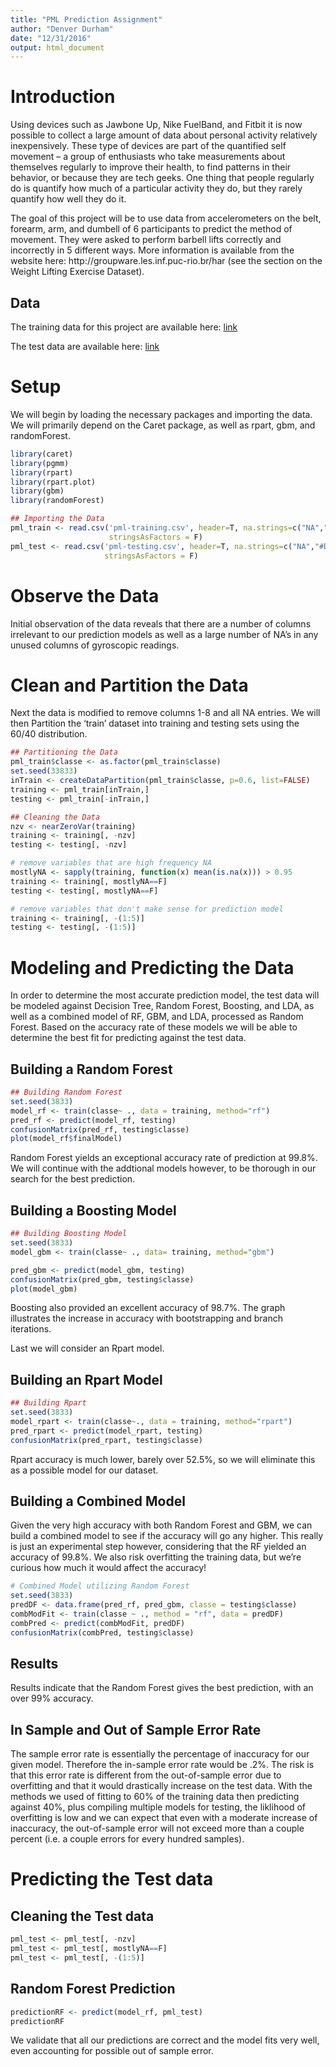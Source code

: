 ```yaml
---
title: "PML Prediction Assignment"
author: "Denver Durham"
date: "12/31/2016"
output: html_document
---
```


# Introduction
Using devices such as Jawbone Up, Nike FuelBand, and Fitbit it is now possible to collect a large amount of data about personal activity relatively inexpensively. These type of devices are part of the quantified self movement – a group of enthusiasts who take measurements about themselves regularly to improve their health, to find patterns in their behavior, or because they are tech geeks. One thing that people regularly do is quantify how much of a particular activity they do, but they rarely quantify how well they do it. 

The goal of this project will be to use data from accelerometers on the belt, forearm, arm, and dumbell of 6 participants to predict the method of movement. They were asked to perform barbell lifts correctly and incorrectly in 5 different ways. More information is available from the website here: http://groupware.les.inf.puc-rio.br/har (see the section on the Weight Lifting Exercise Dataset).

## Data

The training data for this project are available here:
[link](https://d396qusza40orc.cloudfront.net/predmachlearn/pml-training.csv)

The test data are available here:
[link](https://d396qusza40orc.cloudfront.net/predmachlearn/pml-testing.csv)

# Setup
We will begin by loading the necessary packages and importing the data. We will primarily depend on the Caret package, as well as rpart, gbm, and randomForest.

```r
library(caret)
library(pgmm) 
library(rpart)
library(rpart.plot)
library(gbm)
library(randomForest)

## Importing the Data
pml_train <- read.csv('pml-training.csv', header=T, na.strings=c("NA","#DIV/0!",""), 
                      stringsAsFactors = F)
pml_test <- read.csv('pml-testing.csv', header=T, na.strings=c("NA","#DIV/0!",""), 
                     stringsAsFactors = F)
```

# Observe the Data

Initial observation of the data reveals that there are a number of columns irrelevant to our prediction models as well as a large number of NA's in any unused columns of gyroscopic readings. 

# Clean and Partition the Data
Next the data is modified to remove columns 1-8 and all NA entries. We will then Partition the 'train' dataset into training and testing sets using the 60/40 distribution.

```r
## Partitioning the Data
pml_train$classe <- as.factor(pml_train$classe)
set.seed(33833)
inTrain <- createDataPartition(pml_train$classe, p=0.6, list=FALSE)
training <- pml_train[inTrain,]
testing <- pml_train[-inTrain,]

## Cleaning the Data
nzv <- nearZeroVar(training)
training <- training[, -nzv]
testing <- testing[, -nzv]

# remove variables that are high frequency NA
mostlyNA <- sapply(training, function(x) mean(is.na(x))) > 0.95
training <- training[, mostlyNA==F]
testing <- testing[, mostlyNA==F]

# remove variables that don't make sense for prediction model
training <- training[, -(1:5)]
testing <- testing[, -(1:5)]
```


# Modeling and Predicting the Data
In order to determine the most accurate prediction model, the test data will be modeled against Decision Tree, Random Forest, Boosting, and LDA, as well as a combined model of RF, GBM, and LDA, processed as Random Forest. Based on the accuracy rate of these models we will be able to determine the best fit for predicting against the test data.

## Building a Random Forest
```r
## Building Random Forest
set.seed(3833)
model_rf <- train(classe~ ., data = training, method="rf")
pred_rf <- predict(model_rf, testing)
confusionMatrix(pred_rf, testing$classe)
plot(model_rf$finalModel)
```

Random Forest yields an exceptional accuracy rate of prediction at 99.8%. We will continue with the addtional models however, to be thorough in our search for the best prediction.

## Building a Boosting Model
```r
## Building Boosting Model
set.seed(3833)
model_gbm <- train(classe~ ., data= training, method="gbm")
```

```r
pred_gbm <- predict(model_gbm, testing)
confusionMatrix(pred_gbm, testing$classe)
plot(model_gbm)
```

Boosting also provided an excellent accuracy of 98.7%. The graph illustrates the increase in accuracy with bootstrapping and branch iterations.

Last we will consider an Rpart model. 

## Building an Rpart Model
```r
## Building Rpart 
set.seed(3833)
model_rpart <- train(classe~., data = training, method="rpart")
pred_rpart <- predict(model_rpart, testing)
confusionMatrix(pred_rpart, testing$classe)
```

Rpart accuracy is much lower, barely over 52.5%, so we will eliminate this as a possible model for our dataset. 

## Building a Combined Model
Given the very high accuracy with both Random Forest and GBM, we can build a combined model to see if the accuracy will go any higher. This really is just an experimental step however, considering that the RF yielded an accuracy of 99.8%. We also risk overfitting the training data, but we're curious how much it would affect the accuracy!

```r
# Combined Model utilizing Random Forest
set.seed(3833)
predDF <- data.frame(pred_rf, pred_gbm, classe = testing$classe)
combModFit <- train(classe ~ ., method = "rf", data = predDF)
combPred <- predict(combModFit, predDF)
confusionMatrix(combPred, testing$classe)
```

## Results
Results indicate that the Random Forest gives the best prediction, with an over 99% accuracy. 

## In Sample and Out of Sample Error Rate
The sample error rate is essentially the percentage of inaccuracy for our given model. Therefore the in-sample error rate would be .2%. The risk is that this error rate is different from the out-of-sample error due to overfitting and that it would drastically increase on the test data. With the methods we used of fitting to 60% of the training data then predicting against 40%, plus compiling multiple models for testing, the liklihood of overfitting is low and we can expect that even with a moderate increase of inaccuracy, the out-of-sample error will not exceed more than a couple percent (i.e. a couple errors for every hundred samples).

# Predicting the Test data
## Cleaning the Test data
```r
pml_test <- pml_test[, -nzv]
pml_test <- pml_test[, mostlyNA==F]
pml_test <- pml_test[, -(1:5)]
```

## Random Forest Prediction
```r
predictionRF <- predict(model_rf, pml_test)
predictionRF
```

We validate that all our predictions are correct and the model fits very well, even accounting for possible out of sample error.